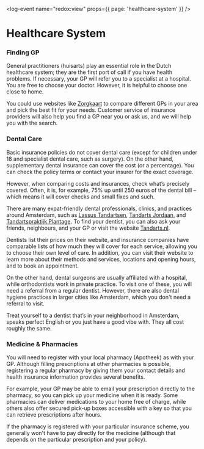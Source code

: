 <log-event name="redox:view" props={{ page: 'healthcare-system' }} />

# Healthcare System

### Finding GP
General practitioners (huisarts) play an essential role in the Dutch healthcare system; they are the first port of call if you have health problems. If necessary, your GP will refer you to a specialist at a hospital. You are free to choose your doctor. However, it is helpful to choose one close to home.  

You could use websites like [Zorgkaart](https://www.zorgkaartnederland.nl/) to compare different GPs in your area and pick the best fit for your needs. Customer service of insurance providers will also help you find a GP near you or ask us, and we will help you with the search. 

<youtube id="X3tTyxKSYYY" />

### Dental Care
Basic insurance policies do not cover dental care (except for children under 18 and specialist dental care, such as surgery). On the other hand, supplementary dental insurance can cover the cost (or a percentage). You can check the policy terms or contact your insurer for the exact coverage. 

However, when comparing costs and insurances, check what’s precisely covered. Often, it is, for example, 75% up until 250 euros of the dental bill – which means it will cover checks and small fixes and such. 

There are many expat-friendly dental professionals, clinics, and practices around Amsterdam, such as [Lassus Tandartsen](https://www.lassustandartsen.nl/en), [Tandarts Jordaan](https://tandartsjordaan.nl/en/), and [Tandartspraktijk Plantage](https://www.tandartsplantagemiddenlaan.nl/en/). To find your dentist, you can also ask your friends, neighbours, and your GP or visit the website [Tandarts.nl](https://www.tandarts.nl/tandarts-amsterdam).

Dentists list their prices on their website, and insurance companies have comparable lists of how much they will cover for each service, allowing you to choose their own level of care. In addition, you can visit their website to learn more about their methods and services, locations and opening hours, and to book an appointment.

On the other hand, dental surgeons are usually affiliated with a hospital, while orthodontists work in private practice. To visit one of these, you will need a referral from a regular dentist. However, there are also dental hygiene practices in larger cities like Amsterdam, which you don't need a referral to visit.

<callout>
  Treat yourself to a dentist that’s in your neighborhood in Amsterdam, speaks perfect English or you just have a good vibe with. They all cost roughly the same.
</callout>

### Medicine & Pharmacies
You will need to register with your local pharmacy (Apotheek) as with your GP. Although filling prescriptions at other pharmacies is possible, registering a regular pharmacy by giving them your contact details and health insurance information provides several benefits.

For example, your GP may be able to email your prescription directly to the pharmacy, so you can pick up your medicine when it is ready. Some pharmacies can deliver medications to your home free of charge, while others also offer secured pick-up boxes accessible with a key so that you can retrieve prescriptions after hours. 

If the pharmacy is registered with your particular insurance scheme, you generally won't have to pay directly for the medicine (although that depends on the particular prescription and your policy). 
